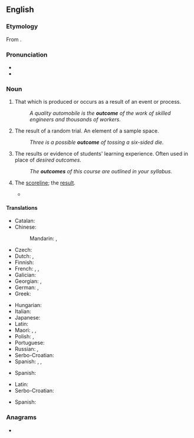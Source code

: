 {{slim-wikipedia}}
==English==

===Etymology===
From {{compound|out|come|lang=en}}.

===Pronunciation===
* {{IPA|/ˈaʊtkʌm/|lang=en}}
* {{hyphenation|out|come|lang=en}}

===Noun===
{{en-noun}}

# That which is produced or occurs as a result of an event or process.
#: ''A quality automobile is the '''outcome''' of the work of skilled engineers and thousands of workers.''
# {{lb|en|probability theory}} The result of a random trial. An element of a sample space.
#: ''Three is a possible '''outcome''' of tossing a six-sided die.''
# {{lb|en|education}} The results or evidence of students' learning experience. Often used in place of ''desired outcomes''.
#: ''The '''outcomes''' of this course are outlined in your syllabus.''
# {{lb|en|chiefly|sport}} The [[scoreline]]; the [[result]].
#* {{quote-journal
|date=November 12, 2011
|author=
|title=International friendly: England 1-0 Spain
|work=BBC Sport
|url=http://news.bbc.co.uk/sport2/hi/football/15693231.stm
|page=
|passage=Spain failed to move through the gears despite exerting control for lengthy spells and a measure of perspective must be applied immediately to the '''outcome'''.}}

====Translations====
{{trans-top|result}}
* Catalan: {{t+|ca|resultat|m}}
* Chinese:
*: Mandarin: {{t+|cmn|結果|sc=Hani}}, {{t+|cmn|结果|tr=jiéguǒ|sc=Hani}}
* Czech: {{t+|cs|výsledek|m}}
* Dutch: {{t+|nl|resultaat|n}}, {{t+|nl|uitkomst|f}}
* Finnish: {{t+|fi|tulos}}
* French: {{t+|fr|issue|f}}, {{t+|fr|résultat|m}}, {{t+|fr|dénouement|m}}
* Galician: {{t|gl|resultado|m}}
* Georgian: {{t|ka|შედეგი}}, {{t|ka|დაბოლოება}}
* German: {{t+|de|Ergebnis|n}}, {{t+|de|Ausgang|m}}
* Greek: {{t+|el|έκβαση|f}}
{{trans-mid}}
* Hungarian: {{t+|hu|kimenetel}}
* Italian: {{t+|it|risultato|m}}
* Japanese: {{t+|ja|結果|tr=けっか, kekka|sc=Jpan}}
* Latin: {{t|la|eventus|m}}
* Maori: {{t|mi|tukungaiho}}, {{t|mi|whakataunga}}, {{t|mi|putanga}}
* Polish: {{t+|pl|rezultat}}, {{t+|pl|wynik}}
* Portuguese: {{t+|pt|resultado|m}}
* Russian: {{t+|ru|исхо́д|m}}, {{t+|ru|результа́т|m}}
* Serbo-Croatian: {{t+|sh|ishod|m}}
* Spanish: {{t+|es|resultado|m}}, {{t+|es|consecuencia|f}}, {{t+|es|desenlace|m}}
{{trans-bottom}}

{{trans-top|education}}
* Spanish: {{t+|es|objetivos|m-p}}
{{trans-mid}}
{{trans-bottom}}

{{trans-top|probability}}
* Latin: {{t|la|eventum|n}}
* Serbo-Croatian: {{t+|sh|ishod}}
{{trans-mid}}
* Spanish: {{t+|es|resultado|m}}
{{trans-bottom}}

===Anagrams===
* {{anagrams|en|come out}}